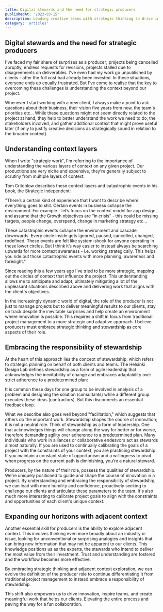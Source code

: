 ```yaml
---
title: Digital stewards and the need for strategic producers
publishedAt: '2023-03-15'
description: Leading creative teams with strategic thinking to drive innovation and deliver value.
category: 'articles'
---
```


## Digital stewards and the need for strategic producers

I've faced my fair share of surprises as a producer; projects being cancelled abruptly, endless requests for revisions, projects stalled due to disagreements on deliverables. I've even had my work go unpublished by clients - after the full cost had already been invested. In these situations, everyone ends up equally frustrated. But I've come to realise that the key to overcoming these challenges is understanding the context beyond our project.

Whenever I start working with a new client, I always make a point to ask questions about their business, their vision five years from now, the team's priorities etc… While these questions might not seem directly related to the project at hand, they help to better understand the work we need to do, the stakeholders involved, and gather additional context that might prove useful later (if only to justify creative decisions as strategically sound in relation to the broader context).

## Understanding context layers

When I write "strategic work", I'm referring to the importance of understanding the various layers of context on any given project. Our productions are very niche and expensive, they're generally subject to scrutiny from multiple layers of context.

Tom Critchlow describes these context layers and catastrophic events in his book, the Strategic Independent:

"There’s a certain kind of experience that I want to describe where everything goes to shit. Certain events in business collapse the environment. For example - let’s focus on the context model for app design, and assume that the Growth objectives are “in crisis” - this could be missing targets, people change, overspend, change in marketing strategy etc...

These catastrophic events collapse the environment and cascade downwards. Every circle inside gets ignored, paused, cancelled, changed, redefined. These events are felt like system-shock for anyone operating in these lower circles. But I think it’s way easier to instead always be searching upwards for more context awareness - i.e. working strategically. This helps you ride out those catastrophic events with more planning, awareness and foresight."

Since reading this a few years ago I've tried to be more strategic, mapping out the circles of context that influence the project. This understanding allows me to anticipate and adapt, ultimately mitigating a lot of the unpleasant situations described above and delivering work that aligns with the client's objectives.

In the increasingly dynamic world of digital, the role of the producer is not just to manage projects but to deliver meaningful results to our clients, stay on track despite the inevitable surprises and help create an environment where innovation is possible. This requires a shift in focus from traditional project management to a more strategic and adaptive approach. I believe producers must embrace strategic thinking and stewardship as core aspects of their role.

## Embracing the responsibility of stewardship

At the heart of this approach lies the concept of stewardship, which refers to strategic planning on behalf of both clients and teams. The Helsinki Design Lab defines stewardship as a form of agile leadership that acknowledges the inevitability of change and embraces adaptability over strict adherence to a predetermined plan:

It is common these days for one group to be involved in analysis of a problem and designing the solution (consultants) while a different group executes these ideas (contractors). But this disconnects an essential feedback loop.

What we describe also goes well beyond "facilitation," which suggests that others do the important work. Stewardship shapes the course of innovation; it is not a neutral role. Think of stewardship as a form of leadership. One that acknowledges things will change along the way for better or for worse, therefore demanding agility over adherence to a predetermined plan. Many individuals who work in alliances or collaborative endeavors act as stewards almost naturally. If you are used to continually calibrating the goals of a project with the constraints of your context, you are practicing stewardship. If you maintain a constant state of opportunism and a willingness to pivot when progress on the current path is diminishing, you're a natural steward.

Producers, by the nature of their role, possess the qualities of stewardship. We're uniquely positioned to guide and shape the course of innovation in a project. By understanding and embracing the responsibility of stewardship, we can lead with more humility and confidence, proactively seeking to challenge our clients and articulate these parameters to the team. It's also much more interesting to calibrate project goals to align with the constraints and opportunities of each client's unique context.

## Expanding our horizons with adjacent context

Another essential skill for producers is the ability to explore adjacent context. This involves thinking even more broadly about an industry or issue, looking for unconventional or surprising analogies and insights that can bring new information that may not be apparent to our clients. This knowledge positions us as the experts, the stewards who intend to deliver the most value from their investment. Trust and understanding are fostered and the workflow becomes more effective.

By embracing strategic thinking and adjacent context exploration, we can evolve the definition of the producer role to continue differentiating it from traditional project management to instead embrace a responsibility of stewardship.

This shift also empowers us to drive innovation, inspire teams, and create meaningful work that helps our clients. Elevating the entire process and paving the way for a fun collaboration.
